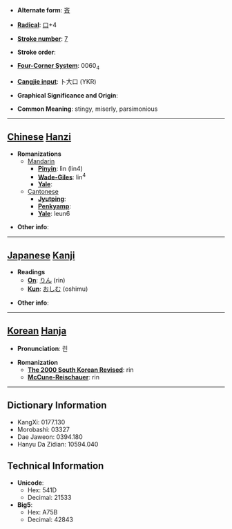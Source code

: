 * '''Alternate form''': [[吝]]

* '''[[Wiktionary:Chinese radical index| Radical]]''': [[Wiktionary:Chinese radical index 口|口]]+4

* '''[[Wiktionary:Chinese total strokes index|Stroke number]]''': [[Wiktionary:Chinese total strokes index 7|7]]

* '''Stroke order''': 

* '''[[Wiktionary:Chinese four corner index|Four-Corner System]]''': 0060<sub>4</sub>

* '''[[Wiktionary:Chinese Cangjie index|Cangjie input]]''': 卜大口 (YKR)

* '''Graphical Significance and Origin''': 

* '''Common Meaning''': stingy, miserly, parsimonious

----

== [[Chinese]] [[Hanzi]] ==

* '''Romanizations'''
** [[Mandarin]]
*** '''[[Pinyin]]''': lìn (lin4)
*** '''[[Wade-Giles]]''': lin<sup>4</sup>
*** '''[[Yale]]''': 
**[[Cantonese]]
***'''[[Jyutping]]''':
***'''[[Penkyamp]]''': 
***'''[[Yale]]''': leun6

* '''Other info''': 

----

== [[Japanese]] [[Kanji]] ==

* '''Readings'''
** '''[[On]]''': [[りん]] (rin)
** '''[[Kun]]''': [[おしむ]] (oshimu)

* '''Other info''':  

----

== [[Korean]] [[Hanja]] ==

* '''Pronunciation''': 린

* '''Romanization'''
** '''[[The 2000 South Korean Revised Romanization|The 2000 South Korean Revised]]''': rin
** '''[[McCune-Reischauer]]''': rin

----

== Dictionary Information ==

* KangXi: 0177.130
* Morobashi: 03327
* Dae Jaweon: 0394.180
* Hanyu Da Zidian: 10594.040

== Technical Information ==

* '''Unicode''':
** Hex: 541D
** Decimal: 21533
* '''Big5''':
** Hex: A75B
** Decimal: 42843